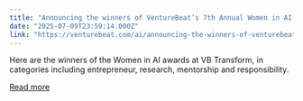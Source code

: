 ```yaml
---
title: "Announcing the winners of VentureBeat’s 7th Annual Women in AI awards"
date: "2025-07-09T23:59:14.000Z"
link: "https://venturebeat.com/ai/announcing-the-winners-of-venturebeats-7th-annual-women-in-ai-awards/"
---
```


Here are the winners of the Women in AI awards at VB Transform, in categories including entrepreneur, research, mentorship and responsibility.

[Read more](https://venturebeat.com/ai/announcing-the-winners-of-venturebeats-7th-annual-women-in-ai-awards/)

